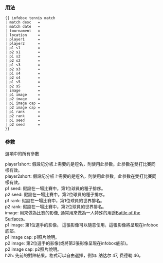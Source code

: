 <includeonly><!-- 在這裡加入模板的保護標識 --></includeonly><noinclude>{{template doc page viewed directly}}</noinclude>
<!-- 在本行下編輯模板說明 -->

=== 用法 ===

<pre style="overflow: auto">
{{ infobox tennis match
| match desc   = 
| match date   = 
| tournament   = 
| location     = 
| player1      = 
| player2      = 
| p1 s1        = 
| p2 s1        = 
| p1 s2        = 
| p2 s2        = 
| p1 s3        = 
| p2 s3        = 
| p1 s4        = 
| p2 s4        = 
| p1 s5        = 
| p2 s5        = 
| image        = 
| p1 image     = 
| p2 image     = 
| p1 image cap = 
| p2 image cap = 
| p1 rank      = 
| p2 rank      = 
| p1 seed      = 
| p2 seed      = 
}}
</pre>
=== 參數 ===

選項中的所有參數

; player1short: 假設記分板上需要的是短名，則使用此參數。此參數在雙打比賽同樣有效。
; player2short: 假設記分板上需要的是短名，則使用此參數。此參數在雙打比賽同樣有效。
; p1 seed: 假設在一場比賽中，第1位球員的種子排序。
; p2 seed: 假設在一場比賽中，第2位球員的種子排序。
; p1 rank: 假設在一場比賽中，第1位球員的世界排名。
; p2 rank: 假設在一場比賽中，第2位球員的世界排名。
; image: 用來做為比賽的影像, 通常用來做為一人特殊的用途[[Battle of the Surfaces]]。
; p1 image: 第1位選手的影像。 這張影像可以隨意使用，這張影像將呈現在infobox底部。
; p1 image cap: p1照片說明。
; p2 image: 第2位選手的影像(或將第2張影像呈現在infobox底部)。
; p2 image cap: p2照片說明。
; h2h: 先前的對陣結果。格式可以自由選擇，例如: 纳达尔 47, 费德勒 46。

<includeonly>
<!-- 本行下加入模板的分類 -->

<!-- 本行下加入模板的跨語言鏈接 -->

</includeonly>